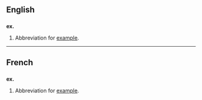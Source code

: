 ==English==
==={{abbreviation}}===
'''ex.'''
# Abbreviation for [[example]].

----

==French==
==={{abbreviation|lang=French}}===
'''ex.'''
# Abbreviation for [[example#French|example]].